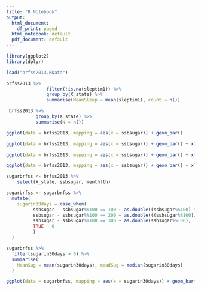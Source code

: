 ```yaml
---
title: "R Notebook"
output:
  html_document:
    df_print: paged
  html_notebook: default
  pdf_document: default
---
```

```r
library(ggplot2)
library(dplyr)
```

```r
load("brfss2013.RData")
```

```r
brfss2013 %>%
               filter(!is.na(sleptim1)) %>%
               group_by(X_state) %>%
               summarise(MeanSleep = mean(sleptim1), count = n())

```

```r
 brfss2013 %>%
           group_by(X_state) %>%
           summarise(N = n())
```


```r
ggplot(data = brfss2013, mapping = aes(x = ssbsugar)) + geom_bar()

ggplot(data = brfss2013, mapping = aes(x = ssbsugar)) + geom_bar() + xlim(100, 115)

ggplot(data = brfss2013, mapping = aes(x = ssbsugar)) + geom_bar() + xlim(200, 215)

ggplot(data = brfss2013, mapping = aes(x = ssbsugar)) + geom_bar() + xlim(300, 400)

```

```r
sugarbrfss <- brfss2013 %>%
    select(X_state, ssbsugar, menthlth)
```

```r
sugarbrfss <- sugarbrfss %>%
  mutate(
    sugarin30days = case_when(
          ssbsugar - ssbsugar%%100 == 100 ~ as.double((ssbsugar%%100) * 30),
          ssbsugar - ssbsugar%%100 == 200 ~ as.double(((ssbsugar%%100)/7) * 30),
          ssbsugar - ssbsugar%%100 == 300 ~ as.double(ssbsugar%%100),
          TRUE ~ 0
          )
  )
```

```r
sugarbrfss %>%
  filter(sugarin30days > 0) %>%
  summarise(
    MeanSug = mean(sugarin30days), meadSug = median(sugarin30days)
  )
```

```r
ggplot(data = sugarbrfss, mapping = aes(x = sugarin30days)) + geom_bar() + xlim(0.1, 115)
```

